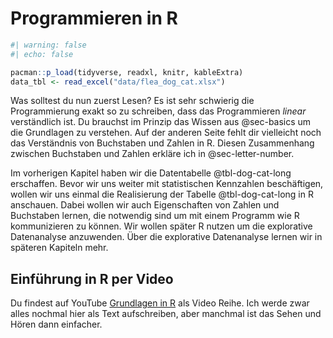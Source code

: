 # Programmieren in R

```r
#| warning: false
#| echo: false

pacman::p_load(tidyverse, readxl, knitr, kableExtra)
data_tbl <- read_excel("data/flea_dog_cat.xlsx")

```

Was solltest du nun zuerst Lesen? Es ist sehr schwierig die Programmierung exakt so zu schreiben, dass das Programmieren *linear* verständlich ist. Du brauchst im Prinzip das Wissen aus @sec-basics um die Grundlagen zu verstehen. Auf der anderen Seite fehlt dir vielleicht noch das Verständnis von Buchstaben und Zahlen in R. Diesen Zusammenhang zwischen Buchstaben und Zahlen erkläre ich in @sec-letter-number.

Im vorherigen Kapitel haben wir die Datentabelle @tbl-dog-cat-long erschaffen. Bevor wir uns weiter mit statistischen Kennzahlen beschäftigen, wollen wir uns einmal die Realisierung der Tabelle @tbl-dog-cat-long in R anschauen. Dabei wollen wir auch Eigenschaften von Zahlen und Buchstaben lernen, die notwendig sind um mit einem Programm wie R kommunizieren zu können. Wir wollen später R nutzen um die explorative Datenanalyse anzuwenden. Über die explorative Datenanalyse lernen wir in späteren Kapiteln mehr.

::: callout-tip
## Einführung in R per Video

Du findest auf YouTube [Grundlagen in R](https://www.youtube.com/playlist?list=PLe51bCp9JvEFUnFqaJG5aRmON9i1ZbOYC) als Video Reihe. Ich werde zwar alles nochmal hier als Text aufschreiben, aber manchmal ist das Sehen und Hören dann einfacher.
:::
